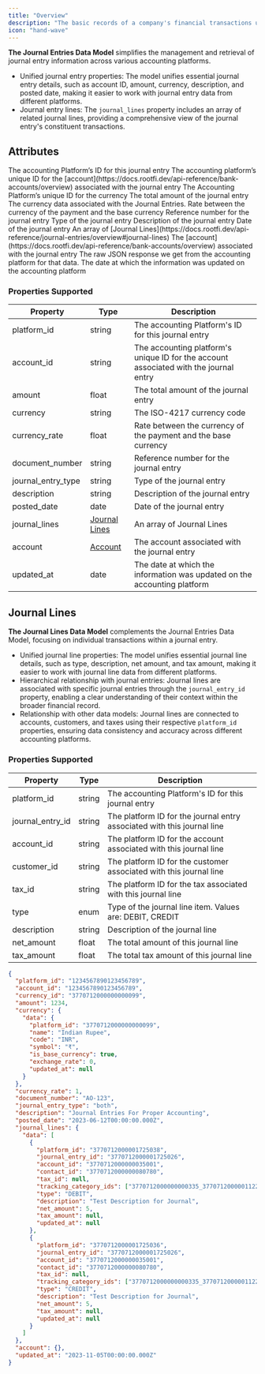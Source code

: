 ```yaml
---
title: "Overview"
description: "The basic records of a company's financial transactions used to record the debits and credits of each transaction."
icon: "hand-wave"
---
```


**The Journal Entries Data Model** simplifies the management and retrieval of journal entry information across various accounting platforms.

- Unified journal entry properties: The model unifies essential journal entry details, such as account ID, amount, currency, description, and posted date, making it easier to work with journal entry data from different platforms.
- Journal entry lines: The `journal_lines` property includes an array of related journal lines, providing a comprehensive view of the journal entry's constituent transactions.

## Attributes

<ResponseField name="platform_id" type="string" required>
  The accounting Platform’s ID for this journal entry
</ResponseField>

<ResponseField name="account_id" type="string" required>
  The accounting platform’s unique ID for the [account](https://docs.rootfi.dev/api-reference/bank-accounts/overview) associated with the journal entry
</ResponseField>

<ResponseField name="currency_id" type="string">
  The Accounting Platform’s unique ID for the currency
</ResponseField>

<ResponseField name="amount" type="float" required>
  The total amount of the journal entry
</ResponseField>

<ResponseField name="currency" type="string" required>
  The currency data associated with the Journal Entries.
  <Expandable title="properties">
    <ResponseField name="data" type="Object">
      <Expandable title="properties">
        <Snippet file="currency_snippet.mdx" />
      </Expandable>
    </ResponseField>
  </Expandable>
</ResponseField>

<ResponseField name="currency_rate" type="float" required>
  Rate between the currency of the payment and the base currency
</ResponseField>

<ResponseField name="document_number" type="string" optional>
  Reference number for the journal entry
</ResponseField>

<ResponseField name="journal_entry_type" type="string" optional>
  Type of the journal entry
</ResponseField>

<ResponseField name="description" type="string" optional>
  Description of the journal entry
</ResponseField>

<ResponseField name="posted_date" type="date" required>
  Date of the journal entry
</ResponseField>

<ResponseField name="journal_lines" type="Journal Lines" optional>
  An array of [Journal Lines](https://docs.rootfi.dev/api-reference/journal-entries/overview#journal-lines)
  <Expandable title="properties">
    <ResponseField name="data" type="Object" required>
      <Expandable title="properties">
        <Snippet file="journal_lines_snippet.mdx" />
      </Expandable>
    </ResponseField>
  </Expandable>
</ResponseField>

<ResponseField name="account" type="Account" optional>
  The [account](https://docs.rootfi.dev/api-reference/bank-accounts/overview) associated with the journal entry
  <Expandable title="properties">
    <ResponseField name="data" type="Object" required>
      <Expandable title="properties">
        <Snippet file="accounts_snippets.mdx" />
      </Expandable>
    </ResponseField>
  </Expandable>
</ResponseField>

<ResponseField name="raw_data" type="Object">
  The raw JSON response we get from the accounting platform for that data.
</ResponseField>

<ResponseField name="updated_at" type="date" required>
  The date at which the information was updated on the accounting platform
</ResponseField>

### Properties Supported

| Property           | Type                                                 | Description                                                                           |
| ------------------ | ---------------------------------------------------- | ------------------------------------------------------------------------------------- |
| platform_id        | string                                               | The accounting Platform's ID for this journal entry                                   |
| account_id         | string                                               | The accounting platform's unique ID for the account associated with the journal entry |
| amount             | float                                                | The total amount of the journal entry                                                 |
| currency           | string                                               | The ISO-4217 currency code                                                            |
| currency_rate      | float                                                | Rate between the currency of the payment and the base currency                        |
| document_number    | string                                               | Reference number for the journal entry                                                |
| journal_entry_type | string                                               | Type of the journal entry                                                             |
| description        | string                                               | Description of the journal entry                                                      |
| posted_date        | date                                                 | Date of the journal entry                                                             |
| journal_lines      | [Journal Lines](/docs/journal-entries#journal-lines) | An array of Journal Lines                                                             |
| account            | [Account](/docs/accounts)                            | The account associated with the journal entry                                         |
| updated_at         | date                                                 | The date at which the information was updated on the accounting platform              |

## Journal Lines

**The Journal Lines Data Model** complements the Journal Entries Data Model, focusing on individual transactions within a journal entry.

- Unified journal line properties: The model unifies essential journal line details, such as type, description, net amount, and tax amount, making it easier to work with journal line data from different platforms.
- Hierarchical relationship with journal entries: Journal lines are associated with specific journal entries through the `journal_entry_id` property, enabling a clear understanding of their context within the broader financial record.
- Relationship with other data models: Journal lines are connected to accounts, customers, and taxes using their respective `platform_id` properties, ensuring data consistency and accuracy across different accounting platforms.

### Properties Supported

| Property         | Type   | Description                                                             |
| ---------------- | ------ | ----------------------------------------------------------------------- |
| platform_id      | string | The accounting Platform's ID for this journal entry                     |
| journal_entry_id | string | The platform ID for the journal entry associated with this journal line |
| account_id       | string | The platform ID for the account associated with this journal line       |
| customer_id      | string | The platform ID for the customer associated with this journal line      |
| tax_id           | string | The platform ID for the tax associated with this journal line           |
| type             | enum   | Type of the journal line item. Values are: DEBIT, CREDIT                |
| description      | string | Description of the journal line                                         |
| net_amount       | float  | The total amount of this journal line                                   |
| tax_amount       | float  | The total tax amount of this journal line                               |

<ResponseExample name="The Bank Transaction Object" >

```json The Bank Transaction Object
{
  "platform_id": "1234567890123456789",
  "account_id": "1234567890123456789",
  "currency_id": "3770712000000000099",
  "amount": 1234,
  "currency": {
    "data": {
      "platform_id": "3770712000000000099",
      "name": "Indian Rupee",
      "code": "INR",
      "symbol": "₹",
      "is_base_currency": true,
      "exchange_rate": 0,
      "updated_at": null
    }
  },
  "currency_rate": 1,
  "document_number": "AO-123",
  "journal_entry_type": "both",
  "description": "Journal Entries For Proper Accounting",
  "posted_date": "2023-06-12T00:00:00.000Z",
  "journal_lines": {
    "data": [
      {
        "platform_id": "3770712000001725038",
        "journal_entry_id": "3770712000001725026",
        "account_id": "3770712000000035001",
        "contact_id": "3770712000000080780",
        "tax_id": null,
        "tracking_category_ids": ["3770712000000000335_3770712000001122010"],
        "type": "DEBIT",
        "description": "Test Description for Journal",
        "net_amount": 5,
        "tax_amount": null,
        "updated_at": null
      },
      {
        "platform_id": "3770712000001725036",
        "journal_entry_id": "3770712000001725026",
        "account_id": "3770712000000035001",
        "contact_id": "3770712000000080780",
        "tax_id": null,
        "tracking_category_ids": ["3770712000000000335_3770712000001122010"],
        "type": "CREDIT",
        "description": "Test Description for Journal",
        "net_amount": 5,
        "tax_amount": null,
        "updated_at": null
      }
    ]
  },
  "account": {},
  "updated_at": "2023-11-05T00:00:00.000Z"
}
```

</ResponseExample>

